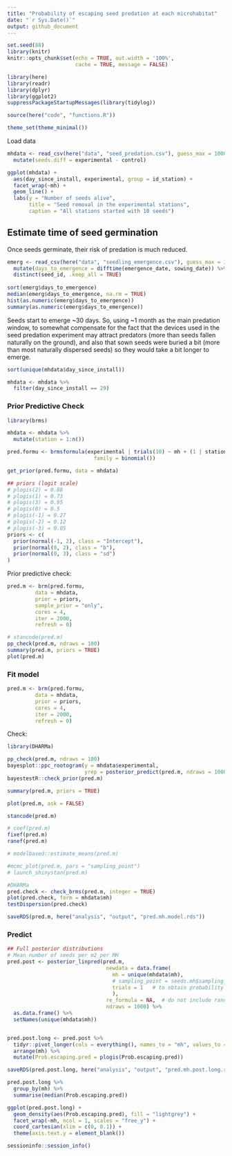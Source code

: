 ```yaml
---
title: "Probability of escaping seed predation at each microhabitat"
date: "`r Sys.Date()`"
output: github_document
---
```



```r
set.seed(88)
library(knitr)
knitr::opts_chunk$set(echo = TRUE, out.width = '100%', 
                      cache = TRUE, message = FALSE)
```

```r
library(here)
library(readr)
library(dplyr)
library(ggplot2)
suppressPackageStartupMessages(library(tidylog))

source(here("code", "functions.R"))

theme_set(theme_minimal())
```


Load data

```r
mhdata <- read_csv(here("data", "seed_predation.csv"), guess_max = 10000) %>% 
  mutate(seeds.diff = experimental - control)

```


```r
ggplot(mhdata) +
  aes(day_since_install, experimental, group = id_station) +
  facet_wrap(~mh) +
  geom_line() +
  labs(y = "Number of seeds alive",
       title = "Seed removal in the experimental stations",
       caption = "All stations started with 10 seeds")
```


## Estimate time of seed germination

Once seeds germinate, their risk of predation is much reduced.

```r
emerg <- read_csv(here("data", "seedling_emergence.csv"), guess_max = 10000) %>% 
  mutate(days_to_emergence = difftime(emergence_date, sowing_date)) %>% 
  distinct(seed_id, .keep_all = TRUE)
  
sort(emerg$days_to_emergence)
median(emerg$days_to_emergence, na.rm = TRUE)
hist(as.numeric(emerg$days_to_emergence))
summary(as.numeric(emerg$days_to_emergence))
```

Seeds start to emerge ~30 days. So, using ~1 month as the main predation window, to somewhat compensate for the fact that the devices used in the seed predation experiment may attract predators (more than seeds fallen naturally on the ground), and also that sown seeds were buried a bit (more than most naturally dispersed seeds) so they would take a bit longer to emerge.

```r
sort(unique(mhdata$day_since_install))

mhdata <- mhdata %>% 
  filter(day_since_install == 29)
```



### Prior Predictive Check


```r

library(brms)

mhdata <- mhdata %>% 
  mutate(station = 1:n())

pred.formu <- brmsformula(experimental | trials(10) ~ mh + (1 | station), 
                            family = binomial())

get_prior(pred.formu, data = mhdata)

## priors (logit scale)
# plogis(2) = 0.88
# plogis(1) = 0.73
# plogis(3) = 0.95
# plogis(0) = 0.5
# plogis(-1) = 0.27
# plogis(-2) = 0.12
# plogis(-3) = 0.05
priors <- c(
  prior(normal(-1, 2), class = "Intercept"), 
  prior(normal(0, 2), class = "b"),
  prior(normal(0, 3), class = "sd")
)
```


Prior predictive check:

```r
pred.m <- brm(pred.formu,
         data = mhdata,
         prior = priors,
         sample_prior = "only",
         cores = 4,
         iter = 2000,
         refresh = 0)

# stancode(pred.m)
pp_check(pred.m, ndraws = 100) 
summary(pred.m, priors = TRUE)
plot(pred.m)
```



### Fit model


```r
pred.m <- brm(pred.formu,
         data = mhdata,
         prior = priors,
         cores = 4,
         iter = 2000,
         refresh = 0)
```


Check: 

```r
library(DHARMa)

pp_check(pred.m, ndraws = 100)
bayesplot::ppc_rootogram(y = mhdata$experimental, 
                         yrep = posterior_predict(pred.m, ndraws = 1000))
bayestestR::check_prior(pred.m)

summary(pred.m, priors = TRUE)

plot(pred.m, ask = FALSE)

stancode(pred.m)

# coef(pred.m)
fixef(pred.m)
ranef(pred.m)

# modelbased::estimate_means(pred.m)

#mcmc_plot(pred.m, pars = "sampling_point")
# launch_shinystan(pred.m)

#DHARMa
pred.check <- check_brms(pred.m, integer = TRUE)
plot(pred.check, form = mhdata$mh)
testDispersion(pred.check)

saveRDS(pred.m, here("analysis", "output", "pred.mh.model.rds"))

```



### Predict

```r

## Full posterior distributions
# Mean number of seeds per m2 per MH
pred.post <- posterior_linpred(pred.m, 
                                newdata = data.frame(
                                  mh = unique(mhdata$mh),
                                  # sampling_point = seeds.mh$sampling_point,
                                  trials = 1   # to obtain probability of survival per seed
                                  ),
                                re_formula = NA,  # do not include random effects, only MH
                                ndraws = 1000) %>% 
  as.data.frame() %>%
  setNames(unique(mhdata$mh)) 


pred.post.long <- pred.post %>% 
  tidyr::pivot_longer(cols = everything(), names_to = "mh", values_to = "Prob.escaping.pred") %>%
  arrange(mh) %>% 
  mutate(Prob.escaping.pred = plogis(Prob.escaping.pred))

saveRDS(pred.post.long, here("analysis", "output", "pred.mh.post.long.rds"))

```


```r
pred.post.long %>% 
  group_by(mh) %>% 
  summarise(median(Prob.escaping.pred))

ggplot(pred.post.long) +
  geom_density(aes(Prob.escaping.pred), fill = "lightgrey") +
  facet_wrap(~mh, ncol = 1, scales = "free_y") +
  coord_cartesian(xlim = c(0, 0.1)) +
  theme(axis.text.y = element_blank())
```


```r
sessioninfo::session_info()
```

